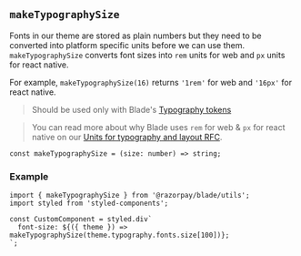 
<Meta title="Utils/makeTypographySize" />

## `makeTypographySize`

Fonts in our theme are stored as plain numbers but they need to be converted into platform specific units before we can use them.
`makeTypographySize` converts font sizes into `rem` units for web and `px` units for react native.

For example, `makeTypographySize(16)` returns `'1rem'` for web and `'16px'` for react native.

> Should be used only with Blade's [Typography tokens](?path=/story/tokens-typography--page)

> You can read more about why Blade uses `rem` for web & `px` for react native on our [Units for typography and layout RFC](https://github.com/razorpay/blade/blob/master/rfcs/2021-02-19-units-for-typography-and-layout.md).

```tsx
const makeTypographySize = (size: number) => string;
```

### Example

```tsx
import { makeTypographySize } from '@razorpay/blade/utils';
import styled from 'styled-components';

const CustomComponent = styled.div`
  font-size: ${({ theme }) => makeTypographySize(theme.typography.fonts.size[100])};
`;
```
